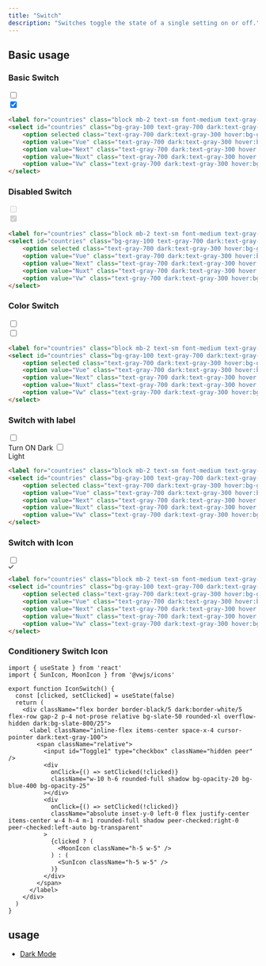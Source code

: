 ```yaml
---
title: "Switch"
description: "Switches toggle the state of a single setting on or off."
---
```



## Basic usage

### Basic Switch

<Example p="none">
  <div class="flex flex-row gap-2 p-4">
    <label class="inline-flex items-center space-x-4 cursor-pointer dark:text-gray-100">
      <span class="relative">
        <input id="Toggle1" type="checkbox" class="hidden peer">
        <div class="w-10 h-6 rounded-full shadow-inner bg-opacity-20 bg-blue-400 bg-opacity-20 peer-checked:bg-blue-600"></div>
        <div class="absolute inset-y-0 left-0 w-4 h-4 m-1 rounded-full shadow peer-checked:right-0 peer-checked:left-auto bg-white"></div>
      </span>
    </label>
    <label class="inline-flex items-center space-x-4 cursor-pointer dark:text-gray-100">
      <span class="relative">
        <input id="Toggle1" type="checkbox" class="hidden peer" checked>
        <div class="w-10 h-6 rounded-full shadow bg-opacity-20 bg-blue-400 bg-opacity-20 peer-checked:bg-blue-600"></div>
        <div class="absolute inset-y-0 left-0 w-4 h-4 m-1 rounded-full shadow peer-checked:right-0 peer-checked:left-auto bg-white"></div>
      </span>
    </label>
  </div>
</Example>

```html
<label for="countries" class="block mb-2 text-sm font-medium text-gray-900 dark:text-white">Choice Best</label>
<select id="countries" class="bg-gray-100 text-gray-700 dark:text-gray-300 dark:bg-slate-900 bg-opacity-20 w-fit py-1 px-3 border border-gray-300 text-sm rounded-lg focus:outline-none">
    <option selected class="text-gray-700 dark:text-gray-300 hover:bg-green-300">React js</option>
    <option value="Vue" class="text-gray-700 dark:text-gray-300 hover:bg-green-300">Vue js</option>
    <option value="Next" class="text-gray-700 dark:text-gray-300 hover:bg-green-300">Next js</option>
    <option value="Nuxt" class="text-gray-700 dark:text-gray-300 hover:bg-green-300">Nuxt js</option>
    <option value="Vw" class="text-gray-700 dark:text-gray-300 hover:bg-green-300">Vw js</option>
</select>
```

### Disabled Switch

<Example p="none">
  <div class="flex flex-row gap-2 p-4">
    <label class="inline-flex items-center space-x-4 cursor-pointer dark:text-gray-100">
      <span class="relative">
        <input id="Toggle1" type="checkbox" class="hidden peer" disabled>
        <div class="w-10 h-6 rounded-full shadow-inner bg-opacity-20 bg-blue-400 bg-opacity-20 peer-checked:bg-blue-600"></div>
        <div class="absolute inset-y-0 left-0 w-4 h-4 m-1 rounded-full shadow peer-checked:right-0 peer-checked:left-auto bg-white"></div>
      </span>
    </label>
    <label class="inline-flex items-center space-x-4 cursor-pointer dark:text-gray-100">
      <span class="relative">
        <input id="Toggle1" type="checkbox" class="hidden peer" checked disabled>
        <div class="w-10 h-6 rounded-full shadow bg-opacity-20 bg-blue-400 bg-opacity-20 peer-checked:bg-blue-600"></div>
        <div class="absolute inset-y-0 left-0 w-4 h-4 m-1 rounded-full shadow peer-checked:right-0 peer-checked:left-auto bg-white"></div>
      </span>
    </label>
  </div>
</Example>

```html
<label for="countries" class="block mb-2 text-sm font-medium text-gray-900 dark:text-white">Choice Best</label>
<select id="countries" class="bg-gray-100 text-gray-700 dark:text-gray-300 dark:bg-slate-900 bg-opacity-20 w-fit py-1 px-3 border border-gray-300 text-sm rounded-lg focus:outline-none">
    <option selected class="text-gray-700 dark:text-gray-300 hover:bg-green-300">React js</option>
    <option value="Vue" class="text-gray-700 dark:text-gray-300 hover:bg-green-300">Vue js</option>
    <option value="Next" class="text-gray-700 dark:text-gray-300 hover:bg-green-300">Next js</option>
    <option value="Nuxt" class="text-gray-700 dark:text-gray-300 hover:bg-green-300">Nuxt js</option>
    <option value="Vw" class="text-gray-700 dark:text-gray-300 hover:bg-green-300">Vw js</option>
</select>
```

### Color Switch

<Example p="none">
  <div class="flex flex-row gap-2 p-4">
    <label class="inline-flex items-center space-x-4 cursor-pointer dark:text-gray-100">
      <span class="relative">
        <input id="Toggle1" type="checkbox" class="hidden peer">
        <div class="w-10 h-6 rounded-full shadow-inner dark:bg-red-300 bg-opacity-20 peer-checked:dark:bg-red-400 bg-red-400 bg-opacity-20 peer-checked:bg-red-600"></div>
        <div class="absolute inset-y-0 left-0 w-4 h-4 m-1 rounded-full shadow peer-checked:right-0 peer-checked:left-auto bg-white"></div>
      </span>
    </label>
    <label class="inline-flex items-center space-x-4 cursor-pointer dark:text-gray-100">
      <span class="relative">
        <input id="Toggle1" type="checkbox" class="hidden peer">
        <div class="w-10 h-6 rounded-full shadow-inner dark:bg-blue-300 bg-opacity-20 peer-checked:dark:bg-blue-400 bg-blue-400 bg-opacity-20 peer-checked:bg-blue-600"></div>
        <div class="absolute inset-y-0 left-0 w-4 h-4 m-1 rounded-full shadow peer-checked:right-0 peer-checked:left-auto bg-white"></div>
      </span>
    </label>
  </div>
</Example>

```html
<label for="countries" class="block mb-2 text-sm font-medium text-gray-900 dark:text-white">Choice Best</label>
<select id="countries" class="bg-gray-100 text-gray-700 dark:text-gray-300 dark:bg-slate-900 bg-opacity-20 w-fit py-1 px-3 border border-gray-300 text-sm rounded-lg focus:outline-none">
    <option selected class="text-gray-700 dark:text-gray-300 hover:bg-green-300">React js</option>
    <option value="Vue" class="text-gray-700 dark:text-gray-300 hover:bg-green-300">Vue js</option>
    <option value="Next" class="text-gray-700 dark:text-gray-300 hover:bg-green-300">Next js</option>
    <option value="Nuxt" class="text-gray-700 dark:text-gray-300 hover:bg-green-300">Nuxt js</option>
    <option value="Vw" class="text-gray-700 dark:text-gray-300 hover:bg-green-300">Vw js</option>
</select>
```

### Switch with label

<Example p="none">
  <div class="flex flex-col gap-4 p-4">
    <label class="inline-flex items-center space-x-4 cursor-pointer dark:text-gray-100">
      <span class="relative">
        <input id="Toggle1" type="checkbox" class="hidden peer">
        <div class="w-10 h-6 rounded-full shadow-inner dark:bg-blue-300 bg-opacity-20 peer-checked:dark:bg-blue-400 bg-blue-400 bg-opacity-20 peer-checked:bg-blue-600"></div>
        <div class="absolute inset-y-0 left-0 w-4 h-4 m-1 rounded-full shadow peer-checked:right-0 peer-checked:left-auto bg-white"></div>
      </span>
      <span>Turn ON</span>
    </label>
    <label class="inline-flex items-center space-x-4 cursor-pointer dark:text-gray-100">
      <span>Dark</span>
      <span class="relative">
        <input id="Toggle1" type="checkbox" class="hidden peer">
        <div class="w-10 h-6 rounded-full shadow-inner dark:bg-blue-300 bg-opacity-20 peer-checked:dark:bg-blue-400 bg-blue-400 bg-opacity-20 peer-checked:bg-blue-600"></div>
        <div class="absolute inset-y-0 left-0 w-4 h-4 m-1 rounded-full shadow peer-checked:right-0 peer-checked:left-auto bg-white"></div>
      </span>
      <span>Light</span>
    </label>
  </div>
</Example>

```html
<label for="countries" class="block mb-2 text-sm font-medium text-gray-900 dark:text-white">Choice Best</label>
<select id="countries" class="bg-gray-100 text-gray-700 dark:text-gray-300 dark:bg-slate-900 bg-opacity-20 w-fit py-1 px-3 border border-gray-300 text-sm rounded-lg focus:outline-none">
    <option selected class="text-gray-700 dark:text-gray-300 hover:bg-green-300">React js</option>
    <option value="Vue" class="text-gray-700 dark:text-gray-300 hover:bg-green-300">Vue js</option>
    <option value="Next" class="text-gray-700 dark:text-gray-300 hover:bg-green-300">Next js</option>
    <option value="Nuxt" class="text-gray-700 dark:text-gray-300 hover:bg-green-300">Nuxt js</option>
    <option value="Vw" class="text-gray-700 dark:text-gray-300 hover:bg-green-300">Vw js</option>
</select>
```

### Switch with Icon

<Example p="none">
  <div class="flex flex-col gap-4 p-4">
    <label class="inline-flex items-center space-x-4 cursor-pointer dark:text-gray-100">
      <span class="relative">
        <input id="Toggle1" type="checkbox" class="hidden peer">
        <div class="w-10 h-6 rounded-full shadow bg-opacity-20 bg-blue-400 bg-opacity-25 peer-checked:bg-blue-500"></div>
        <div class="absolute inset-y-0 left-0 flex justify-center items-center w-4 h-4 m-1 rounded-full shadow peer-checked:right-0 peer-checked:left-auto bg-white">
          <svg
          width="11"
          height="8"
          viewBox="0 0 11 8"
          fill="none"
          xmlns="http://www.w3.org/2000/svg"
        >
          <path
            d="M10.0915 0.951972L10.0867 0.946075L10.0813 0.940568C9.90076 0.753564 9.61034 0.753146 9.42927 0.939309L4.16201 6.22962L1.58507 3.63469C1.40401 3.44841 1.11351 3.44879 0.932892 3.63584C0.755703 3.81933 0.755703 4.10875 0.932892 4.29224L0.932878 4.29225L0.934851 4.29424L3.58046 6.95832C3.73676 7.11955 3.94983 7.2 4.1473 7.2C4.36196 7.2 4.55963 7.11773 4.71406 6.9584L10.0468 1.60234C10.2436 1.4199 10.2421 1.1339 10.0915 0.951972ZM4.2327 6.30081L4.2317 6.2998C4.23206 6.30015 4.23237 6.30049 4.23269 6.30082L4.2327 6.30081Z"
            fill="black"
            stroke="black"
            stroke-width="0.4"
          ></path>
        </svg>
        </div>
      </span>
    </label>
  </div>
</Example>

```html
<label for="countries" class="block mb-2 text-sm font-medium text-gray-900 dark:text-white">Choice Best</label>
<select id="countries" class="bg-gray-100 text-gray-700 dark:text-gray-300 dark:bg-slate-900 bg-opacity-20 w-fit py-1 px-3 border border-gray-300 text-sm rounded-lg focus:outline-none">
    <option selected class="text-gray-700 dark:text-gray-300 hover:bg-green-300">React js</option>
    <option value="Vue" class="text-gray-700 dark:text-gray-300 hover:bg-green-300">Vue js</option>
    <option value="Next" class="text-gray-700 dark:text-gray-300 hover:bg-green-300">Next js</option>
    <option value="Nuxt" class="text-gray-700 dark:text-gray-300 hover:bg-green-300">Nuxt js</option>
    <option value="Vw" class="text-gray-700 dark:text-gray-300 hover:bg-green-300">Vw js</option>
</select>
```

### Conditionery Switch Icon

<IconSwitch />

```diff-js IconSwitch.js
import { useState } from 'react'
import { SunIcon, MoonIcon } from '@vwjs/icons'

export function IconSwitch() {
  const [clicked, setClicked] = useState(false)
  return (
    <div className="flex border border-black/5 dark:border-white/5 flex-row gap-2 p-4 not-prose relative bg-slate-50 rounded-xl overflow-hidden dark:bg-slate-800/25">
      <label className="inline-flex items-center space-x-4 cursor-pointer dark:text-gray-100">
        <span className="relative">
          <input id="Toggle1" type="checkbox" className="hidden peer" />
          <div
            onClick={() => setClicked(!clicked)}
            className="w-10 h-6 rounded-full shadow bg-opacity-20 bg-blue-400 bg-opacity-25"
          ></div>
          <div
            onClick={() => setClicked(!clicked)}
            className="absolute inset-y-0 left-0 flex justify-center items-center w-4 h-4 m-1 rounded-full shadow peer-checked:right-0 peer-checked:left-auto bg-transparent"
          >
            {clicked ? (
              <MoonIcon className="h-5 w-5" />
            ) : (
              <SunIcon className="h-5 w-5" />
            )}
          </div>
        </span>
      </label>
    </div>
  )
}
```

## usage

- [Dark Mode](/docs/dark-mode)
